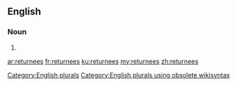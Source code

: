 ==English==

===Noun===
{{head|en}}

# {{plural of|returnee}}

[[Category:English plurals]][[Category:English plurals using obsolete wikisyntax]]

[[ar:returnees]]
[[fr:returnees]]
[[ku:returnees]]
[[my:returnees]]
[[zh:returnees]]